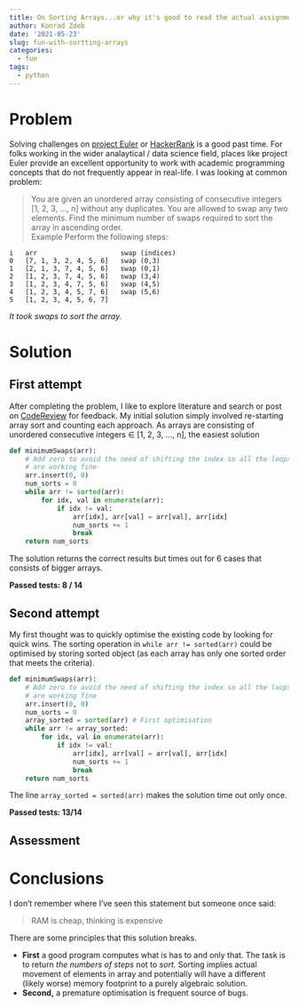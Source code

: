 ```yaml
---
title: On Sorting Arrays...or why it's good to read the actual assignment
author: Konrad Zdeb
date: '2021-05-23'
slug: fun-with-sortting-arrays
categories:
  - fun
tags:
  - python
---
```


# Problem 

Solving challenges on [project Euler](https://projecteuler.net)  or [HackerRank](https://www.hackerrank.com/) is a good past time. For folks working in the wider analaytical / data science field, places like project Euler provide an excellent opportunity to work with academic programming concepts that do not frequently appear in real-life. I was looking at common problem:

> You are given an unordered array consisting of consecutive integers  [1, 2, 3, ..., n] without any duplicates. You are allowed to swap any two elements. Find the minimum number of swaps required to sort the array in ascending order.  
Example
Perform the following steps:  
```
i   arr                     swap (indices)
0   [7, 1, 3, 2, 4, 5, 6]   swap (0,3)  
1   [2, 1, 3, 7, 4, 5, 6]   swap (0,1)  
2   [1, 2, 3, 7, 4, 5, 6]   swap (3,4)  
3   [1, 2, 3, 4, 7, 5, 6]   swap (4,5)  
4   [1, 2, 3, 4, 5, 7, 6]   swap (5,6)  
5   [1, 2, 3, 4, 5, 6, 7]  
```
*It took  swaps to sort the array.*

# Solution

## First attempt

After completing the problem, I like to explore literature and search or post on [CodeReview](https://codereview.stackexchange.com) for feedback. My initial solution simply involved re-starting array sort and counting each approach. As arrays are consisting of unordered consecutive integers ∈ [1, 2, 3, ..., n], the easiest solution 

```python
def minimumSwaps(arr):
    # Add zero to avoid the need of shifting the index so all the loops
    # are working fine
    arr.insert(0, 0)
    num_sorts = 0
    while arr != sorted(arr):
        for idx, val in enumerate(arr):
            if idx != val:
                arr[idx], arr[val] = arr[val], arr[idx]
                num_sorts += 1
                break
    return num_sorts
```

The solution returns the correct results but times out for 6 cases that consists of bigger arrays.

**Passed tests: 8 / 14**

## Second attempt 

My first thought was to quickly optimise the existing code by looking for quick wins. The sorting operation in `while arr != sorted(arr)` could be optimised by storing sorted object (as each array has only one sorted order that meets the criteria). 

```python
def minimumSwaps(arr):
    # Add zero to avoid the need of shifting the index so all the loops
    # are working fine
    arr.insert(0, 0)
    num_sorts = 0
    array_sorted = sorted(arr) # First optimisation
    while arr != array_sorted:
        for idx, val in enumerate(arr):
            if idx != val:
                arr[idx], arr[val] = arr[val], arr[idx]
                num_sorts += 1
                break
    return num_sorts
```

The line `array_sorted = sorted(arr)` makes the solution time out only once.

**Passed tests: 13/14**



## Assessment

# Conclusions
I don't remember where I've seen this statement but someone once said:

> RAM is cheap, thinking is expensive

There are some principles that this solution breaks. 

* **First** a good program computes what is has to and only that. The task is to return *the numbers of steps* not to *sort.* Sorting implies actual movement of elements in array and potentially will have a different (likely worse) memory footprint to a purely algebraic solution.
* **Second,** a premature optimisation is frequent source of bugs.

